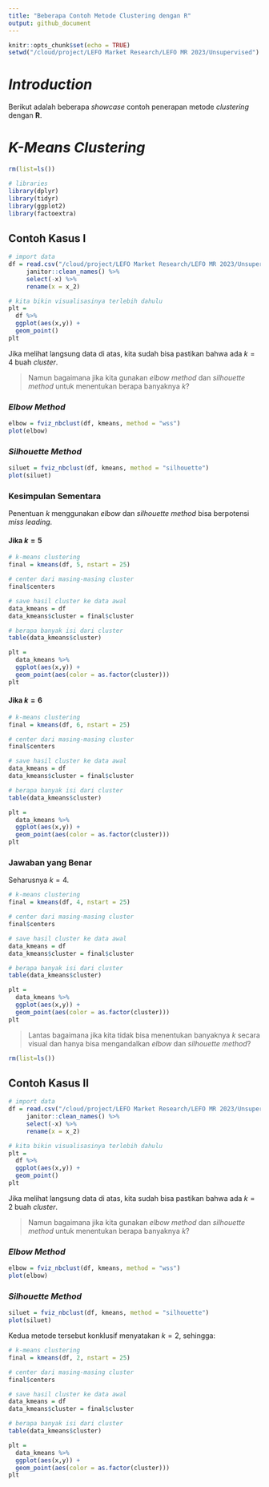 ```yaml
---
title: "Beberapa Contoh Metode Clustering dengan R"
output: github_document
---
```


```r
knitr::opts_chunk$set(echo = TRUE)
setwd("/cloud/project/LEFO Market Research/LEFO MR 2023/Unsupervised")
```

# _Introduction_

Berikut adalah beberapa _showcase_ contoh penerapan metode _clustering_ dengan __R__.

# _K-Means Clustering_

```r
rm(list=ls())

# libraries
library(dplyr)
library(tidyr)
library(ggplot2)
library(factoextra)
```

## Contoh Kasus I

```r
# import data
df = read.csv("/cloud/project/LEFO Market Research/LEFO MR 2023/Unsupervised/k means/compact disks.csv") %>% 
     janitor::clean_names() %>%
     select(-x) %>%
     rename(x = x_2)

# kita bikin visualisasinya terlebih dahulu
plt = 
  df %>%
  ggplot(aes(x,y)) +
  geom_point()
plt

```

Jika melihat langsung data di atas, kita sudah bisa pastikan bahwa ada $k = 4$ buah _cluster_.

> Namun bagaimana jika kita gunakan _elbow method_ dan _silhouette method_ untuk menentukan berapa banyaknya $k$?

### _Elbow Method_

```r
elbow = fviz_nbclust(df, kmeans, method = "wss")
plot(elbow)
```

### _Silhouette Method_

```r
siluet = fviz_nbclust(df, kmeans, method = "silhouette")
plot(siluet)
```

### Kesimpulan Sementara

Penentuan $k$ menggunakan _elbow_ dan _silhouette method_ bisa berpotensi _miss leading_.

#### Jika $k=5$

```r
# k-means clustering
final = kmeans(df, 5, nstart = 25)

# center dari masing-masing cluster
final$centers

# save hasil cluster ke data awal
data_kmeans = df
data_kmeans$cluster = final$cluster

# berapa banyak isi dari cluster
table(data_kmeans$cluster)

plt = 
  data_kmeans %>%
  ggplot(aes(x,y)) +
  geom_point(aes(color = as.factor(cluster)))
plt

```

#### Jika $k=6$

```r
# k-means clustering
final = kmeans(df, 6, nstart = 25)

# center dari masing-masing cluster
final$centers

# save hasil cluster ke data awal
data_kmeans = df
data_kmeans$cluster = final$cluster

# berapa banyak isi dari cluster
table(data_kmeans$cluster)

plt = 
  data_kmeans %>%
  ggplot(aes(x,y)) +
  geom_point(aes(color = as.factor(cluster)))
plt

```


### Jawaban yang Benar

Seharusnya $k=4$.

```r
# k-means clustering
final = kmeans(df, 4, nstart = 25)

# center dari masing-masing cluster
final$centers

# save hasil cluster ke data awal
data_kmeans = df
data_kmeans$cluster = final$cluster

# berapa banyak isi dari cluster
table(data_kmeans$cluster)

plt = 
  data_kmeans %>%
  ggplot(aes(x,y)) +
  geom_point(aes(color = as.factor(cluster)))
plt

```

> Lantas bagaimana jika kita tidak bisa menentukan banyaknya $k$ secara visual dan hanya bisa mengandalkan _elbow_ dan _silhouette method_?

```r
rm(list=ls())
```

## Contoh Kasus II

```r
# import data
df = read.csv("/cloud/project/LEFO Market Research/LEFO MR 2023/Unsupervised/k means/dual disks.csv") %>% 
     janitor::clean_names() %>%
     select(-x) %>%
     rename(x = x_2)

# kita bikin visualisasinya terlebih dahulu
plt = 
  df %>%
  ggplot(aes(x,y)) +
  geom_point()
plt

```

Jika melihat langsung data di atas, kita sudah bisa pastikan bahwa ada $k = 2$ buah _cluster_.

> Namun bagaimana jika kita gunakan _elbow method_ dan _silhouette method_ untuk menentukan berapa banyaknya $k$?

### _Elbow Method_

```r
elbow = fviz_nbclust(df, kmeans, method = "wss")
plot(elbow)
```

### _Silhouette Method_

```r
siluet = fviz_nbclust(df, kmeans, method = "silhouette")
plot(siluet)
```

Kedua metode tersebut konklusif menyatakan $k=2$, sehingga:

```r
# k-means clustering
final = kmeans(df, 2, nstart = 25)

# center dari masing-masing cluster
final$centers

# save hasil cluster ke data awal
data_kmeans = df
data_kmeans$cluster = final$cluster

# berapa banyak isi dari cluster
table(data_kmeans$cluster)

plt = 
  data_kmeans %>%
  ggplot(aes(x,y)) +
  geom_point(aes(color = as.factor(cluster)))
plt
```



